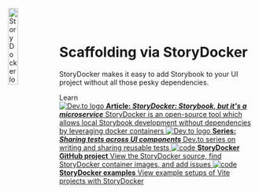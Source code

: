 
<Meta title="StoryDocker/Introduction" />

<style>
  {`
    .subheading {
      --mediumdark: '#999999';
      font-weight: 700;
      font-size: 13px;
      color: #999;
      letter-spacing: 6px;
      line-height: 24px;
      text-transform: uppercase;
      margin-bottom: 12px;
      margin-top: 40px;
    }

    .link-list {
      display: grid;
      grid-template-columns: 1fr;
      grid-template-rows: 1fr 1fr;
      row-gap: 10px;
    }

    @media (min-width: 620px) {
      .link-list {
        row-gap: 20px;
        column-gap: 20px;
        grid-template-columns: 1fr 1fr;
      }
    }

    @media all and (-ms-high-contrast:none) {
    .link-list {
        display: -ms-grid;
        -ms-grid-columns: 1fr 1fr;
        -ms-grid-rows: 1fr 1fr;
      }
    }

    .link-item {
      display: block;
      padding: 20px;
      border: 1px solid #00000010;
      border-radius: 5px;
      transition: background 150ms ease-out, border 150ms ease-out, transform 150ms ease-out;
      color: #333333;
      display: flex;
      align-items: flex-start;
    }

    .link-item:hover {
      border-color: #1EA7FD50;
      transform: translate3d(0, -3px, 0);
      box-shadow: rgba(0, 0, 0, 0.08) 0 3px 10px 0;
    }

    .link-item:active {
      border-color: #1EA7FD;
      transform: translate3d(0, 0, 0);
    }

    .link-item strong {
      font-weight: 700;
      display: block;
      margin-bottom: 2px;
    }

    .link-item img {
      height: 40px;
      width: 40px;
      margin-right: 15px;
      flex: none;
    }

    .link-item span,
    .link-item p {
      margin: 0;
      font-size: 14px;
      line-height: 20px;
    }

    .tip {
      display: inline-block;
      border-radius: 1em;
      font-size: 11px;
      line-height: 12px;
      font-weight: 700;
      background: #E7FDD8;
      color: #66BF3C;
      padding: 4px 12px;
      margin-right: 10px;
      vertical-align: top;
    }

    .tip-wrapper {
      font-size: 13px;
      line-height: 20px;
      margin-top: 40px;
      margin-bottom: 40px;
    }

    .tip-wrapper code {
      font-size: 12px;
      display: inline-block;
    }
  `}
</style>

<img src={StoryDocker} alt="StoryDocker logo" width="20%" align="left" />
<br/>
<br/>

# Scaffolding via StoryDocker

StoryDocker makes it easy to add Storybook to your UI project without all those pesky dependencies.


<div className="subheading" style={{clear: 'both'}}>Learn</div>

<div className="link-list">
  <a className="link-item" href="https://dev.to/scottnath/storydocker-storybook-but-its-a-microservice-4ij1" target="_blank">
    <img src={DevToLogo} alt="Dev.to logo" />
    <span>
      <strong>Article: <em>StoryDocker: Storybook, but it's a microservice</em></strong>
      StoryDocker is an open-source tool which allows local Storybook development without dependencies by leveraging docker containers
    </span>
  </a>
  <a className="link-item" href="https://dev.to/scottnath/series/22727" target="_blank">
    <img src={DevToLogo} alt="Dev.to logo" />
    <span>
      <strong>Series: <em>Sharing tests across UI components</em></strong>
      Dev.to series on writing and sharing reusable tests
    </span>
  </a>
  <a className="link-item" href="https://github.com/storydocker/storydocker" target="_blank">
    <img src={Code} alt="code" />
    <span>
      <strong>StoryDocker GitHub project</strong>
      View the StoryDocker source, find StoryDocker container images, and add issues
    </span>
  </a>
  <a className="link-item" href="https://github.com/storydocker/storydocker-examples" target="_blank">
    <img src={Code} alt="code" />
    <span>
      <strong>StoryDocker examples</strong>
      View example setups of Vite projects with StoryDocker
    </span>
  </a>
</div>
